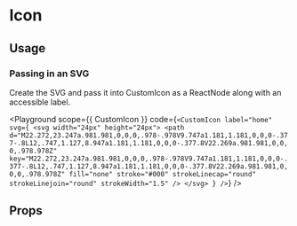 
# Icon
<Description of={CustomIcon} />

## Usage
### Passing in an SVG
Create the SVG and pass it into CustomIcon as a ReactNode along with an accessible label.

<Playground
  scope={{ CustomIcon }}
  code={`
    <CustomIcon
      label="home"
      svg={
        <svg width="24px" height="24px">
          <path
            d="M22.272,23.247a.981.981,0,0,0,.978-.978V9.747a1.181,1.181,0,0,0-.377-.8L12,.747,1.127,8.947a1.181,1.181,0,0,0-.377.8V22.269a.981.981,0,0,0,.978.978Z"
            key="M22.272,23.247a.981.981,0,0,0,.978-.978V9.747a1.181,1.181,0,0,0-.377-.8L12,.747,1.127,8.947a1.181,1.181,0,0,0-.377.8V22.269a.981.981,0,0,0,.978.978Z"
            fill="none"
            stroke="#000"
            strokeLinecap="round"
            strokeLinejoin="round"
            strokeWidth="1.5"
          />
        </svg>
      }
    />
  `}
/>

## Props
<Props of={CustomIcon} />